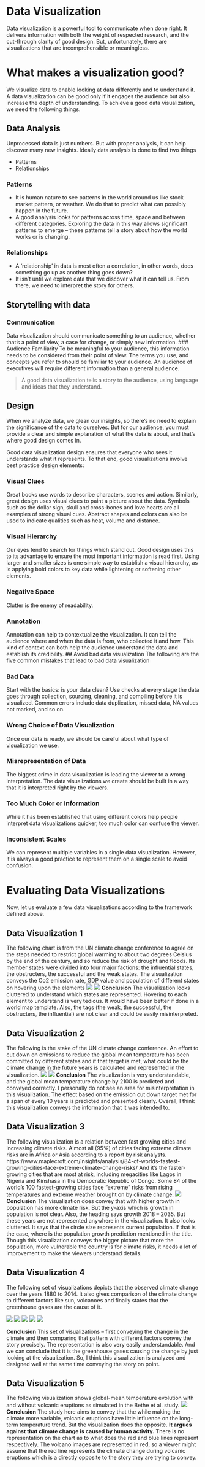 # Data Visualization

Data visualization is a powerful tool to communicate when done right. It delivers information with both the weight of respected research, and the cut-through clarity of good design. But, unfortunately, there are visualizations that are incomprehensible or meaningless.

# What makes a visualization good?

We visualize data to enable looking at data differently and to understand it. A data visualization can be good only if it engages the audience but also increase the depth of understanding. To achieve a good data visualization, we need the following things.

## Data Analysis
Unprocessed data is just numbers. But with proper analysis, it can help discover many new insights. Ideally data analysis is done to find two things

* Patterns
* Relationships

### Patterns

* It is human nature to see patterns in the world around us like stock market pattern, or weather. We do that to predict what can possibly happen in the future.
* A good analysis looks for patterns across time, space and between different categories. Exploring the data in this way allows significant patterns to emerge – these patterns tell a story about how the world works or is changing.

### Relationships
* A ‘relationship’ in data is most often a correlation, in other words, does something go up as another thing goes down?
* It isn’t until we explore data that we discover what it can tell us.   From there, we need to interpret the story for others.

## Storytelling with data

### Communication
Data visualization should communicate something to an audience, whether that’s a point of view, a case for change, or simply new information.
### Audience Familiarity
To be meaningful to your audience, this information needs to be considered from their point of view.  The terms you use, and concepts you refer to should be familiar to your audience.  An audience of executives will require different information than a general audience.  

> A good data visualization tells a story to the audience, using language and ideas that they understand.

## Design
When we analyze data, we glean our insights, so there’s no need to explain the significance of the data to ourselves.  But for our audience, you must provide a clear and simple explanation of what the data is about, and that’s where good design comes in.

Good data visualization design ensures that everyone who sees it understands what it represents.  To that end, good visualizations involve best practice design elements:

### Visual Clues
Great books use words to describe characters, scenes and action.  Similarly, great design uses visual clues to paint a picture about the data.
Symbols such as the dollar sign, skull and cross-bones and love hearts are all examples of strong visual cues.  Abstract shapes and colors can also be used to indicate qualities such as heat, volume and distance.

### Visual Hierarchy
Our eyes tend to search for things which stand out.  Good design uses this to its advantage to ensure the most important information is read first.
Using larger and smaller sizes is one simple way to establish a visual hierarchy, as is applying bold colors to key data while lightening or softening other elements.

### Negative Space
Clutter is the enemy of readability.

### Annotation
Annotation can help to contextualize the visualization.  It can tell the audience where and when the data is from, who collected it and how.  This kind of context can both help the audience understand the data and establish its credibility.
## Avoid bad data visualization
The following are the five common mistakes that lead to bad data visualization

### Bad Data
Start with the basics: is your data clean? Use checks at every stage the data goes through collection, sourcing, cleaning, and compiling before it is visualized. Common errors include data duplication, missed data, NA values not marked, and so on.

### Wrong Choice of Data Visualization
Once our data is ready, we should be careful about what type of visualization we use.

### Misrepresentation of Data
The biggest crime in data visualization is leading the viewer to a wrong interpretation. The data visualizations we create should be built in a way that it is interpreted right by the viewers.

### Too Much Color or Information
While it has been established that using different colors help people interpret data visualizations quicker, too much color can confuse the viewer.

### Inconsistent Scales
We can represent multiple variables in a single data visualization. However, it is always a good practice to represent them on a single scale to avoid confusion.

# Evaluating Data Visualizations

Now, let us evaluate a few data visualizations according to the framework defined above.

## Data Visualization 1

The following chart is from the UN climate change conference to agree on the steps needed to restrict global warming to about two degrees Celsius by the end of the century, and so reduce the risk of drought and floods. Its member states were divided into four major factions: the influential states, the obstructers, the successful and the weak states. The visualization conveys the Co2 emission rate, GDP value and population of different states on hovering upon the elements
![](Projects\images\data-viz-1.1.png)
![](Projects\images\data-viz-1.2.png)
**Conclusion**
The visualization looks cluttered to understand which states are represented. Hovering to each element to understand is very tedious. It would have been better if done in a world map template. Also, the tags (the weak, the successful, the obstructers, the influential) are not clear and could be easily misinterpreted.

## Data Visualization 2
The following is the stake of the UN climate change conference.  An effort to cut down on emissions to reduce the global mean temperature has been committed by different states and if that target is met, what could be the climate change in the future years is calculated and represented in the visualization.
![](Projects\images\data-viz-2.1.png)
![](Projects\images\data-viz-2.2.png)
**Conclusion**
The visualization is very understandable, and the global mean temperature change by 2100 is predicted and conveyed correctly. I personally do not see an area for misinterpretation in this visualization. The effect based on the emission cut down target met for a span of every 10 years is predicted and presented clearly. Overall, I think this visualization conveys the information that it was intended to.

## Data Visualization 3
The following visualization is a relation between fast growing cities and increasing climate risks. Almost all (95%) of cities facing extreme climate risks are in Africa or Asia according to a report by risk analysts. https://www.maplecroft.com/insights/analysis/84-of-worlds-fastest-growing-cities-face-extreme-climate-change-risks/ And it's the faster-growing cities that are most at risk, including megacities like Lagos in Nigeria and Kinshasa in the Democratic Republic of Congo. Some 84 of the world's 100 fastest-growing cities face "extreme" risks from rising temperatures and extreme weather brought on by climate change.
![](Projects\images\data-viz-3.png)
**Conclusion**
The visualization does convey that with higher growth in population has more climate risk. But the y-axis which is growth in population is not clear. Also, the heading says growth 2018 – 2035. But these years are not represented anywhere in the visualization. It also looks cluttered. It says that the circle size represents current population. If that is the case, where is the population growth prediction mentioned in the title. Though this visualization conveys the bigger picture that more the population, more vulnerable the country is for climate risks, it needs a lot of improvement to make the viewers understand details.

## Data Visualization 4
The following set of visualizations depicts that the observed climate change over the years 1880 to 2014. It also gives comparison of the climate change to different factors like sun, volcanoes and finally states that the greenhouse gases are the cause of it.

![](Projects\images\data-viz-4.1.png)
![](Projects\images\data-viz-4.2.png)
![](Projects\images\data-viz-4.3.png)
![](Projects\images\data-viz-4.4.png)
![](Projects\images\data-viz-4.5.png)

**Conclusion**
This set of visualizations – first conveying the change in the climate and then comparing that pattern with different factors convey the story precisely. The representation is also very easily understandable. And we can conclude that it is the greenhouse gases causing the change by just looking at the visualization. So, I think this visualization is analyzed and designed well at the same time conveying the story on point.

## Data Visualization 5
The following visualization shows global-mean temperature evolution with and without volcanic eruptions as simulated in the Bethe et al. study.
![](Projects\images\data-viz-5.png)
**Conclusion**
The study here aims to convey that the while making the climate more variable, volcanic eruptions have little influence on the long-term temperature trend. But the visualization does the opposite. **It argues against that climate change is caused by human activity.** There is no representation on the chart as to what does the red and blue lines represent respectively. The volcano images are represented in red, so a viewer might assume that the red line represents the climate change during volcanic eruptions which is a directly opposite to the story they are trying to convey.
